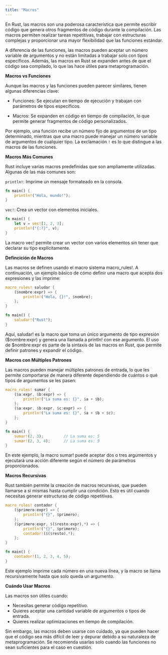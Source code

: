```yaml
---
title: "Macros"
---
```



En Rust, las macros son una poderosa característica que permite escribir código que genera otros fragmentos de código durante la compilación. Las macros permiten realizar tareas repetitivas, trabajar con estructuras complejas y proporcionar una mayor flexibilidad que las funciones estándar.

A diferencia de las funciones, las macros pueden aceptar un número variable de argumentos y no están limitadas a trabajar solo con tipos específicos. Además, las macros en Rust se expanden antes de que el código sea compilado, lo que las hace útiles para metaprogramación.

**Macros vs Funciones**

Aunque las macros y las funciones pueden parecer similares, tienen algunas diferencias clave:

- Funciones: Se ejecutan en tiempo de ejecución y trabajan con parámetros de tipos específicos.

- Macros: Se expanden en código en tiempo de compilación, lo que permite generar fragmentos de código personalizados.

Por ejemplo, una función recibe un número fijo de argumentos de un tipo determinado, mientras que una macro puede manejar un número variable de argumentos de cualquier tipo. La exclamación `!` es lo que distingue a las macros de las funciones.


**Macros Más Comunes**

Rust incluye varias macros predefinidas que son ampliamente utilizadas. Algunas de las más comunes son:

`println!`: Imprime un mensaje formateado en la consola.

```rust
fn main() {
    println!("Hola, mundo!");
}
```

`vec!`: Crea un vector con elementos iniciales.

```rust
fn main() {
    let v = vec![1, 2, 3];
    println!("{:?}", v);
}

```

La macro vec! permite crear un vector con varios elementos sin tener que declarar su tipo explícitamente.


**Defincición de Macros**

Las macros se definen usando el macro sistema macro_rules!. A continuación, un ejemplo básico de cómo definir una macro que acepta dos expresiones y las imprime:

```rust
macro_rules! saludar {
    ($nombre:expr) => {
        println!("Hola, {}!", $nombre);
    };
}

fn main() {
    saludar!("Rust");
}
```

Aquí, saludar! es la macro que toma un único argumento de tipo expresión ($nombre:expr) y genera una llamada a println! con ese argumento. El uso de $nombre:expr es parte de la sintaxis de las macros en Rust, que permite definir patrones y expandir el código.

**Macros con Múltiples Patrones**

Las macros pueden manejar múltiples patrones de entrada, lo que les permite comportarse de manera diferente dependiendo de cuántos o qué tipos de argumentos se les pasen:


```rust
macro_rules! sumar {
    ($a:expr, $b:expr) => {
        println!("La suma es: {}", $a + $b);
    };
    ($a:expr, $b:expr, $c:expr) => {
        println!("La suma es: {}", $a + $b + $c);
    };
}

fn main() {
    sumar!(2, 3);         // La suma es: 5
    sumar!(2, 3, 4);      // La suma es: 9
}

```

En este ejemplo, la macro sumar! puede aceptar dos o tres argumentos y ejecutará una acción diferente según el número de parámetros proporcionados.


**Macros Recursivas**

Rust también permite la creación de macros recursivas, que pueden llamarse a sí mismas hasta cumplir una condición. Esto es útil cuando necesitas generar estructuras de código repetitivas.

```rust
macro_rules! contador {
    ($primero:expr) => {
        println!("{}", $primero);
    };
    ($primero:expr, $($resto:expr),*) => {
        println!("{}", $primero);
        contador!($($resto),*);
    };
}

fn main() {
    contador!(1, 2, 3, 4, 5);
}
```

Este ejemplo imprime cada número en una nueva línea, y la macro se llama recursivamente hasta que solo queda un argumento.

**Cuándo Usar Macros**

Las macros son útiles cuando:

* Necesitas generar código repetitivo.
* Quieres aceptar una cantidad variable de argumentos o tipos de entrada.
* Quieres realizar optimizaciones en tiempo de compilación.

Sin embargo, las macros deben usarse con cuidado, ya que pueden hacer que el código sea más difícil de leer y depurar debido a su naturaleza de metaprogramación. Se recomienda usarlas solo cuando las funciones no sean suficientes para el caso en cuestión.


